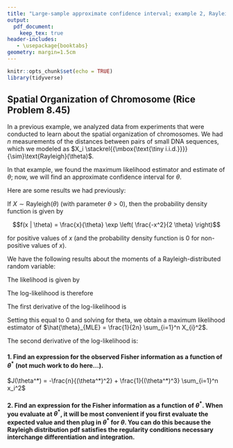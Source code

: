 ```yaml
---
title: "Large-sample approximate confidence interval; example 2, Rayleigh distribution"
output:
  pdf_document:
    keep_tex: true
header-includes:
   - \usepackage{booktabs}
geometry: margin=1.5cm
---
```


```r
knitr::opts_chunk$set(echo = TRUE)
library(tidyverse)
```

\def\simiid{\stackrel{{\mbox{\text{\tiny i.i.d.}}}}{\sim}}

## Spatial Organization of Chromosome (Rice Problem 8.45)


In a previous example, we analyzed data from experiments that were conducted to learn about the spatial organization of chromosomes.  We had $n$ measurements of the distances between pairs of small DNA sequences, which we modeled as $X_i \simiid \text{Rayleigh}(\theta)$.

In that example, we found the maximum likelihood estimator and estimate of $\theta$; now, we will find an approximate confidence interval for $\theta$.

Here are some results we had previously:

If $X \sim \text{Rayleigh}(\theta)$ (with parameter $\theta > 0$), then the probability density function is given by

$$f(x | \theta) = \frac{x}{\theta} \exp \left( \frac{-x^2}{2 \theta} \right)$$

for positive values of $x$ (and the probability density function is 0 for non-positive values of $x$).

We have the following results about the moments of a Rayleigh-distributed random variable:

\begin{align*}
E(X) &= \left( \frac{\theta \pi}{2} \right)^{1/2} \\
E(X^2) &= 2 \theta \\
Var(X) &= 2 \theta - \frac{\theta \pi}{2}
\end{align*}

The likelihood is given by

\begin{align*}
\mathcal{L}(\theta | x_1, \ldots, x_n) &= f(x_1, \ldots, x_n | \theta) \\
 &= \prod_{i=1}^n f(x_i | \theta) \\
 &= \prod_{i=1}^n \frac{x_i}{\theta} \exp \left( \frac{-x_i^2}{2 \theta} \right)
\end{align*}

The log-likelihood is therefore

\begin{align*}
\ell(\theta | x_1, \ldots, x_n) &= \log\left\{ \prod_{i=1}^n \frac{x_i}{\theta} \exp \left( \frac{-x_i^2}{2 \theta} \right) \right\} \\
 &= \sum_{i=1}^n \left\{ \log(x_i) - \log(\theta) - \frac{x_i^2}{2 \theta} \right\} \\
 &= \sum_{i=1}^n \log(x_i) - n \log(\theta) - \frac{1}{2 \theta} \sum_{i=1}^n x_i^2
\end{align*}

\newpage

The first derivative of the log-likelihood is

\begin{align*}
\frac{d}{d \theta} \ell(\theta | x_1, \ldots, x_n) &= \frac{d}{d \theta} \left\{ \sum_{i=1}^n \log(x_i) - n \log(\theta) - \frac{1}{2\theta} \sum_{i=1}^n x_i^2 \right\} \\
&= \frac{-n}{\theta} + \frac{1}{2\theta^2} \sum_{i=1}^n x_i^2
\end{align*}

Setting this equal to 0 and solving for theta, we obtain a maximum likelihood estimator of $\hat{\theta}_{MLE} = \frac{1}{2n} \sum_{i=1}^n X_{i}^2$.

The second derivative of the log-likelihood is:

\begin{align*}
\frac{d^2}{d \theta^2} \ell(\theta | x_1, \ldots, x_n) &= \frac{d}{d \theta} \left\{ \frac{-n}{\theta} + \frac{1}{2\theta^2} \sum_{i=1}^n x_i^2 \right\} \\
&= \frac{-n}{\theta^2}(-1) + \frac{1}{2\theta^3} (-2) \sum_{i=1}^n x_i^2 \\
&= \frac{n}{\theta^2} - \frac{1}{\theta^3} \sum_{i=1}^n x_i^2
\end{align*}

#### 1. Find an expression for the observed Fisher information as a function of $\theta^*$ (not much work to do here...).

$J(\theta^*) = -\frac{n}{(\theta^*)^2} + \frac{1}{(\theta^*)^3} \sum_{i=1}^n x_i^2$

\vspace{3cm}

#### 2. Find an expression for the Fisher information as a function of $\theta^*$.  When you evaluate at $\theta^*$, it will be most convenient if you first evaluate the expected value and then plug in $\theta^*$ for $\theta$.  You can do this because the Rayleigh distribution pdf satisfies the regularity conditions necessary interchange differentiation and integration.

\begin{align*}
I(\theta^*) &= E\left[-\frac{n}{(\theta)^2} + \frac{1}{(\theta)^3} \sum_{i=1}^n X_i^2 \right] \vert_{\theta = \theta^*} \\
&= \left[ -\frac{n}{(\theta)^2} + \frac{1}{(\theta)^3} \sum_{i=1}^n E(X_i^2) \right] \vert_{\theta = \theta^*} \\
&= \left[ -\frac{n}{(\theta)^2} + \frac{1}{(\theta)^3} n 2 \theta \right] \vert_{\theta = \theta^*} \\
&= -\frac{n}{(\theta^*)^2} + \frac{2n}{(\theta^*)^2} \\
&= \frac{n}{(\theta^*)^2} \\
\end{align*}



